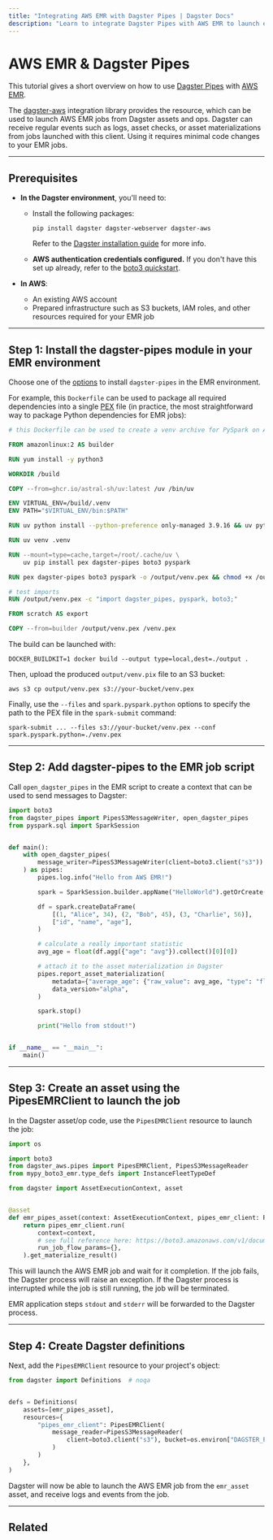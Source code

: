 ```yaml
---
title: "Integrating AWS EMR with Dagster Pipes | Dagster Docs"
description: "Learn to integrate Dagster Pipes with AWS EMR to launch external code from Dagster assets."
---
```


# AWS EMR & Dagster Pipes

This tutorial gives a short overview on how to use [Dagster Pipes](/concepts/dagster-pipes) with [AWS EMR](https://aws.amazon.com/emr/).

The [dagster-aws](/\_apidocs/libraries/dagster-aws) integration library provides the <PyObject object="PipesEMRClient" module="dagster_aws.pipes" /> resource, which can be used to launch AWS EMR jobs from Dagster assets and ops. Dagster can receive regular events such as logs, asset checks, or asset materializations from jobs launched with this client. Using it requires minimal code changes to your EMR jobs.

---

## Prerequisites

- **In the Dagster environment**, you'll need to:

  - Install the following packages:

    ```shell
    pip install dagster dagster-webserver dagster-aws
    ```

    Refer to the [Dagster installation guide](/getting-started/install) for more info.

  - **AWS authentication credentials configured.** If you don't have this set up already, refer to the [boto3 quickstart](https://boto3.amazonaws.com/v1/documentation/api/latest/guide/quickstart.html).

- **In AWS**:

  - An existing AWS account
  - Prepared infrastructure such as S3 buckets, IAM roles, and other resources required for your EMR job

---

## Step 1: Install the dagster-pipes module in your EMR environment

Choose one of the [options](https://spark.apache.org/docs/latest/api/python/user_guide/python_packaging.html#python-package-management) to install `dagster-pipes` in the EMR environment.

For example, this `Dockerfile` can be used to package all required dependencies into a single [PEX](https://docs.pex-tool.org/) file (in practice, the most straightforward way to package Python dependencies for EMR jobs):

```Dockerfile file=/guides/dagster/dagster_pipes/emr/Dockerfile
# this Dockerfile can be used to create a venv archive for PySpark on AWS EMR

FROM amazonlinux:2 AS builder

RUN yum install -y python3

WORKDIR /build

COPY --from=ghcr.io/astral-sh/uv:latest /uv /bin/uv

ENV VIRTUAL_ENV=/build/.venv
ENV PATH="$VIRTUAL_ENV/bin:$PATH"

RUN uv python install --python-preference only-managed 3.9.16 && uv python pin 3.9.16

RUN uv venv .venv

RUN --mount=type=cache,target=/root/.cache/uv \
    uv pip install pex dagster-pipes boto3 pyspark

RUN pex dagster-pipes boto3 pyspark -o /output/venv.pex && chmod +x /output/venv.pex

# test imports
RUN /output/venv.pex -c "import dagster_pipes, pyspark, boto3;"

FROM scratch AS export

COPY --from=builder /output/venv.pex /venv.pex
```

The build can be launched with:

```shell
DOCKER_BUILDKIT=1 docker build --output type=local,dest=./output .
```

Then, upload the produced `output/venv.pix` file to an S3 bucket:

```shell
aws s3 cp output/venv.pex s3://your-bucket/venv.pex
```

Finally, use the `--files` and `spark.pyspark.python` options to specify the path to the PEX file in the `spark-submit` command:

```shell
spark-submit ... --files s3://your-bucket/venv.pex --conf spark.pyspark.python=./venv.pex
```

---

## Step 2: Add dagster-pipes to the EMR job script

Call `open_dagster_pipes` in the EMR script to create a context that can be used to send messages to Dagster:

```python file=/guides/dagster/dagster_pipes/emr/script.py
import boto3
from dagster_pipes import PipesS3MessageWriter, open_dagster_pipes
from pyspark.sql import SparkSession


def main():
    with open_dagster_pipes(
        message_writer=PipesS3MessageWriter(client=boto3.client("s3"))
    ) as pipes:
        pipes.log.info("Hello from AWS EMR!")

        spark = SparkSession.builder.appName("HelloWorld").getOrCreate()

        df = spark.createDataFrame(
            [(1, "Alice", 34), (2, "Bob", 45), (3, "Charlie", 56)],
            ["id", "name", "age"],
        )

        # calculate a really important statistic
        avg_age = float(df.agg({"age": "avg"}).collect()[0][0])

        # attach it to the asset materialization in Dagster
        pipes.report_asset_materialization(
            metadata={"average_age": {"raw_value": avg_age, "type": "float"}},
            data_version="alpha",
        )

        spark.stop()

        print("Hello from stdout!")


if __name__ == "__main__":
    main()
```

---

## Step 3: Create an asset using the PipesEMRClient to launch the job

In the Dagster asset/op code, use the `PipesEMRClient` resource to launch the job:

```python file=/guides/dagster/dagster_pipes/emr/dagster_code.py startafter=start_asset_marker endbefore=end_asset_marker
import os

import boto3
from dagster_aws.pipes import PipesEMRClient, PipesS3MessageReader
from mypy_boto3_emr.type_defs import InstanceFleetTypeDef

from dagster import AssetExecutionContext, asset


@asset
def emr_pipes_asset(context: AssetExecutionContext, pipes_emr_client: PipesEMRClient):
    return pipes_emr_client.run(
        context=context,
        # see full reference here: https://boto3.amazonaws.com/v1/documentation/api/latest/reference/services/emr/client/run_job_flow.html#EMR.Client.run_job_flow
        run_job_flow_params={},
    ).get_materialize_result()
```

This will launch the AWS EMR job and wait for it completion. If the job fails, the Dagster process will raise an exception. If the Dagster process is interrupted while the job is still running, the job will be terminated.

EMR application steps `stdout` and `stderr` will be forwarded to the Dagster process.

---

## Step 4: Create Dagster definitions

Next, add the `PipesEMRClient` resource to your project's <PyObject object="Definitions" /> object:

```python file=/guides/dagster/dagster_pipes/emr/dagster_code.py startafter=start_definitions_marker endbefore=end_definitions_marker
from dagster import Definitions  # noqa


defs = Definitions(
    assets=[emr_pipes_asset],
    resources={
        "pipes_emr_client": PipesEMRClient(
            message_reader=PipesS3MessageReader(
                client=boto3.client("s3"), bucket=os.environ["DAGSTER_PIPES_BUCKET"]
            )
        )
    },
)
```

Dagster will now be able to launch the AWS EMR job from the `emr_asset` asset, and receive logs and events from the job.

---

## Related

<ArticleList>
  <ArticleListItem
    title="Dagster Pipes"
    href="/concepts/dagster-pipes"
  ></ArticleListItem>
  <ArticleListItem
    title="AWS EMR Pipes API reference"
    href="/_apidocs/libraries/dagster-aws#dagster_aws.pipes.PipesEMRClient"
  ></ArticleListItem>
</ArticleList>
